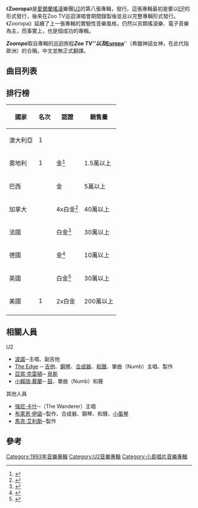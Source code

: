 {{Infobox Album
| Name = ''Zooropa''
| Type = studio
| Artist = [[U2樂團|U2]]
| Cover =U2 zooropa.jpg
| Released = {{start date|1993|7|5}}
| Recorded = 工廠錄音室<br />Windmill Lane錄音室<br />Westland錄音室<br />[[愛爾蘭|愛爾蘭]][[都柏林|都柏林]]<br />1993年2月至5月間錄製
| Genre = [[搖滾|搖滾]]<br />[[另類搖滾|另類搖滾]]
| Length = 51:15
| Label = Island唱片
| Producer = [[馬克·艾利斯|馬克·艾利斯]]<br />[[布萊恩·伊諾|布萊恩·伊諾]]<br />[[The_Edge|The Edge]]
| Reviews =
*[[Allmusic|Allmusic]] {{rating|4|5}} [http://www.allmusic.com/album/zooropa-r183482 link]
*Robert Christgau (B-) [http://www.robertchristgau.com/get_artist.php?name=u2 link]
*[[滾石雜誌|滾石雜誌]]{{rating|4|5}} [http://www.rollingstone.com/reviews/album/119445/review/5942533/zooropa link]
| Last album = [[注意點兒！寶貝|注意點兒！寶貝]]<br />（1991）
| This album = '''Zooropa'''<br />（1993）
| Next album = [[流行超市|流行超市]]<br />（1997）
| Misc = {{Singles
  | Name = 《Zooropa》
  | Type = album
  | single 1 = Numb
  | single 1 date = 1993年4月
  | single 2 = Lemon
  | single 2 date = 1993年9月
  | single 3 = Stay（Faraway, So Close!）
  | single 3 date = {{start date|1993|11|22}}
  }}
}}
《'''Zooropa'''》是[[愛爾蘭|愛爾蘭]][[搖滾|搖滾]]樂團[[U2樂團|U2]]的第八張專輯，{{start date|1993|7|5}}發行。這張專輯最初是要以[[Extended_Play|EP]]的形式發行，後來在Zoo TV巡迴演唱會期間錄製後並且以完整專輯形式發行。《Zooropa》延續了上一張專輯的實驗性音樂風格，仍然以另類搖滾樂、電子音樂為主，而事實上，也是個成功的專輯。

'''''Zooropa'''''取自專輯的巡迴旅程'''''Zoo TV'''''以及'''''[[歐羅巴|Europa]]'''''（希臘神話女神，在此代指歐洲）的合稱，中文並無正式翻譯。

== 曲目列表 ==
{{tracklist
|
| total_length = 51:15
| all_writing = U2所作，歌詞為波諾（除括號註明外）
| title1 = Zooropa
| length1 = 6:31
| title2 = Babyface
| length2 = 4:01
| title3 = Numb
| note3 = The Edge
| length3 = 4:20
| title4 = Lemon
| length4 = 6:58
| title5 = Stay（Faraway, So Close!）
| length5 = 4:58
| title6 = Daddy's Gonna Pay for Your Crashed Car
| length6 = 5:20
| title7 = Some Days Are Better Than Others
| length7 = 4:17
| title8 = The First Time
| length8 = 3:45
| title9 = Dirty Day
| note9 = Bono與Edge
| length9 = 5:24
| title10 = The Wanderer
| note10 = [[強尼·卡什|強尼·卡什]]領銜主唱
| length10 = 5:41
}}

== 排行榜 ==
{|class="wikitable"
! 國家
! 名次
! 認證
! 銷售量
|-
| 澳大利亞
| 1
|
|
|-
| 奧地利
| 1
| 金<ref>{{Cite web |url=http://www.ifpi.at/edelmetal.php3 |title=IFPI Austria |accessdate=2009-05-25 |archive-date=2007-07-16 |archive-url=https://web.archive.org/web/20070716030609/http://www.ifpi.at/edelmetal.php3 |dead-url=no }}</ref>
| 1.5萬以上
|-
| 巴西
|
| 金
| 5萬以上
|-
| 加拿大
|
| 4x白金<ref>{{Cite web |url=http://www.cria.ca/cert_db_search.php?page=4&wclause=WHERE+artist_name+like+%27%25u2%25%27+ORDER+BY+cert_date%2C+cert_award+&rcnt=81&csearch=0&nextprev=1 |title=CRIA |accessdate=2009-05-25 |archive-date=2009-08-27 |archive-url=https://web.archive.org/web/20090827140829/http://www.cria.ca/cert_db_search.php?page=4&wclause=WHERE+artist_name+like+%27%25u2%25%27+ORDER+BY+cert_date%2C+cert_award+&rcnt=81&csearch=0&nextprev=1 |dead-url=yes }}</ref>
| 40萬以上
|-
| 法國
|
| 白金<ref>{{Cite web |url=http://www.disqueenfrance.com/certifications/album.asp?suite=6&forme_certif=12&annee=10 |title=Disque En France |accessdate=2009-05-25 |archive-date=2009-01-14 |archive-url=https://web.archive.org/web/20090114021042/http://www.disqueenfrance.com/certifications/album.asp?suite=6&forme_certif=12&annee=10 |dead-url=yes }}</ref>
| 30萬以上
|-
| 德國
|
| 金<ref>{{Cite web |url=http://www.ifpi.de/wirtschaft/gpergebnis.php?strAktion=suche&txtSuche=Zooropa |title=IFPI Germany |accessdate=2009-05-25 |archive-date=2007-09-30 |archive-url=https://web.archive.org/web/20070930160147/http://www.ifpi.de/wirtschaft/gpergebnis.php?strAktion=suche&txtSuche=Zooropa |dead-url=yes }}</ref>
| 10萬以上
|-
| 英國
|
| 白金<ref>{{Cite web |url=http://www.bpi.co.uk/platinum/platinumright.asp?rq=search_plat&r_id=4255 |title=BPI |access-date=2009-05-25 |archive-date=2007-10-18 |archive-url=https://web.archive.org/web/20071018123508/http://bpi.co.uk/platinum/platinumright.asp?rq=search_plat&r_id=4255 |dead-url=no }}</ref>
| 30萬以上
|-
| 美國
| 1
| 2x白金
| 200萬以上
|-
|}
== 相關人員 ==
;U2
*[[波諾|波諾]]─主唱、副吉他
*[[The_Edge|The Edge]] ─ [[吉他|吉他]]、[[鋼琴|鋼琴]]、[[合成器|合成器]]、[[和聲|和聲]]、單曲（Numb）主唱、製作
*[[亞當·克雷頓|亞當·克雷頓]]─ [[貝斯|貝斯]]
*[[小賴瑞·慕蘭|小賴瑞·慕蘭]]─ [[鼓|鼓]]、單曲（Numb）和聲
;其他人員
*[[強尼·卡什|強尼·卡什]]─（The Wanderer）主唱
*[[布萊恩·伊諾|布萊恩·伊諾]]─製作、合成器、鋼琴、和聲、[[小風琴|小風琴]]
*[[馬克·艾利斯|馬克·艾利斯]]─製作

== 參考 ==
{{reflist}}

{{U2}}

[[Category:1993年音樂專輯|Category:1993年音樂專輯]]
[[Category:U2音樂專輯|Category:U2音樂專輯]]
[[Category:小島唱片音樂專輯|Category:小島唱片音樂專輯]]